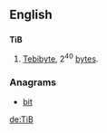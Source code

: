 ==English==

==={{abbreviation}}===
'''TiB'''

# [[tebibyte|Tebibyte]], 2<sup>40</sup> [[byte]]s.

===Anagrams===
* [[bit#English|bit]]

[[de:TiB]]
